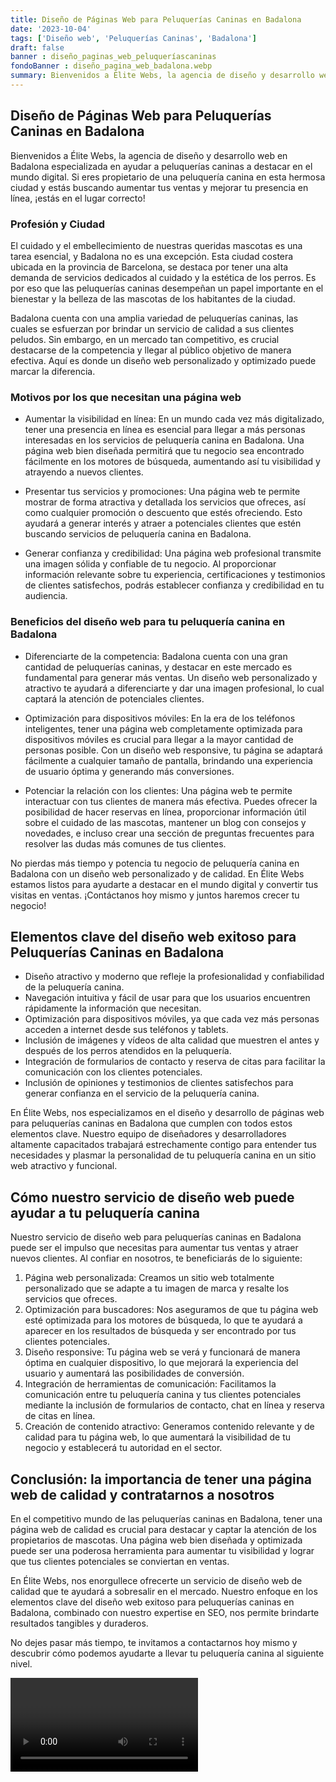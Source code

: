 ```yaml
---
title: Diseño de Páginas Web para Peluquerías Caninas en Badalona
date: '2023-10-04'
tags: ['Diseño web', 'Peluquerías Caninas', 'Badalona']
draft: false
banner : diseño_paginas_web_peluqueríascaninas
fondoBanner : diseño_pagina_web_badalona.webp
summary: Bienvenidos a Élite Webs, la agencia de diseño y desarrollo web en Badalona especializada en ayudar a peluquerías caninas a destacar en el mundo digital. Si eres propietario de una peluquería canina en esta hermosa ciudad y estás buscando aumentar tus ventas y mejorar tu presencia en línea, ¡estás en el lugar correcto!
---
```


## Diseño de Páginas Web para Peluquerías Caninas en Badalona

Bienvenidos a Élite Webs, la agencia de diseño y desarrollo web en Badalona especializada en ayudar a peluquerías caninas a destacar en el mundo digital. Si eres propietario de una peluquería canina en esta hermosa ciudad y estás buscando aumentar tus ventas y mejorar tu presencia en línea, ¡estás en el lugar correcto!

### Profesión y Ciudad

El cuidado y el embellecimiento de nuestras queridas mascotas es una tarea esencial, y Badalona no es una excepción. Esta ciudad costera ubicada en la provincia de Barcelona, se destaca por tener una alta demanda de servicios dedicados al cuidado y la estética de los perros. Es por eso que las peluquerías caninas desempeñan un papel importante en el bienestar y la belleza de las mascotas de los habitantes de la ciudad.

Badalona cuenta con una amplia variedad de peluquerías caninas, las cuales se esfuerzan por brindar un servicio de calidad a sus clientes peludos. Sin embargo, en un mercado tan competitivo, es crucial destacarse de la competencia y llegar al público objetivo de manera efectiva. Aquí es donde un diseño web personalizado y optimizado puede marcar la diferencia.

### Motivos por los que necesitan una página web

- Aumentar la visibilidad en línea: En un mundo cada vez más digitalizado, tener una presencia en línea es esencial para llegar a más personas interesadas en los servicios de peluquería canina en Badalona. Una página web bien diseñada permitirá que tu negocio sea encontrado fácilmente en los motores de búsqueda, aumentando así tu visibilidad y atrayendo a nuevos clientes.

- Presentar tus servicios y promociones: Una página web te permite mostrar de forma atractiva y detallada los servicios que ofreces, así como cualquier promoción o descuento que estés ofreciendo. Esto ayudará a generar interés y atraer a potenciales clientes que estén buscando servicios de peluquería canina en Badalona.

- Generar confianza y credibilidad: Una página web profesional transmite una imagen sólida y confiable de tu negocio. Al proporcionar información relevante sobre tu experiencia, certificaciones y testimonios de clientes satisfechos, podrás establecer confianza y credibilidad en tu audiencia.

### Beneficios del diseño web para tu peluquería canina en Badalona

- Diferenciarte de la competencia: Badalona cuenta con una gran cantidad de peluquerías caninas, y destacar en este mercado es fundamental para generar más ventas. Un diseño web personalizado y atractivo te ayudará a diferenciarte y dar una imagen profesional, lo cual captará la atención de potenciales clientes.

- Optimización para dispositivos móviles: En la era de los teléfonos inteligentes, tener una página web completamente optimizada para dispositivos móviles es crucial para llegar a la mayor cantidad de personas posible. Con un diseño web responsive, tu página se adaptará fácilmente a cualquier tamaño de pantalla, brindando una experiencia de usuario óptima y generando más conversiones.

- Potenciar la relación con los clientes: Una página web te permite interactuar con tus clientes de manera más efectiva. Puedes ofrecer la posibilidad de hacer reservas en línea, proporcionar información útil sobre el cuidado de las mascotas, mantener un blog con consejos y novedades, e incluso crear una sección de preguntas frecuentes para resolver las dudas más comunes de tus clientes.

No pierdas más tiempo y potencia tu negocio de peluquería canina en Badalona con un diseño web personalizado y de calidad. En Élite Webs estamos listos para ayudarte a destacar en el mundo digital y convertir tus visitas en ventas. ¡Contáctanos hoy mismo y juntos haremos crecer tu negocio!

<GifSeo />

<Cta />

## Elementos clave del diseño web exitoso para Peluquerías Caninas en Badalona

- Diseño atractivo y moderno que refleje la profesionalidad y confiabilidad de la peluquería canina.
- Navegación intuitiva y fácil de usar para que los usuarios encuentren rápidamente la información que necesitan.
- Optimización para dispositivos móviles, ya que cada vez más personas acceden a internet desde sus teléfonos y tablets.
- Inclusión de imágenes y vídeos de alta calidad que muestren el antes y después de los perros atendidos en la peluquería.
- Integración de formularios de contacto y reserva de citas para facilitar la comunicación con los clientes potenciales.
- Inclusión de opiniones y testimonios de clientes satisfechos para generar confianza en el servicio de la peluquería canina.

En Élite Webs, nos especializamos en el diseño y desarrollo de páginas web para peluquerías caninas en Badalona que cumplen con todos estos elementos clave. Nuestro equipo de diseñadores y desarrolladores altamente capacitados trabajará estrechamente contigo para entender tus necesidades y plasmar la personalidad de tu peluquería canina en un sitio web atractivo y funcional.

## Cómo nuestro servicio de diseño web puede ayudar a tu peluquería canina

Nuestro servicio de diseño web para peluquerías caninas en Badalona puede ser el impulso que necesitas para aumentar tus ventas y atraer nuevos clientes. Al confiar en nosotros, te beneficiarás de lo siguiente:

1. Página web personalizada: Creamos un sitio web totalmente personalizado que se adapte a tu imagen de marca y resalte los servicios que ofreces.
2. Optimización para buscadores: Nos aseguramos de que tu página web esté optimizada para los motores de búsqueda, lo que te ayudará a aparecer en los resultados de búsqueda y ser encontrado por tus clientes potenciales.
3. Diseño responsive: Tu página web se verá y funcionará de manera óptima en cualquier dispositivo, lo que mejorará la experiencia del usuario y aumentará las posibilidades de conversión.
4. Integración de herramientas de comunicación: Facilitamos la comunicación entre tu peluquería canina y tus clientes potenciales mediante la inclusión de formularios de contacto, chat en línea y reserva de citas en línea.
5. Creación de contenido atractivo: Generamos contenido relevante y de calidad para tu página web, lo que aumentará la visibilidad de tu negocio y establecerá tu autoridad en el sector.

## Conclusión: la importancia de tener una página web de calidad y contratarnos a nosotros

En el competitivo mundo de las peluquerías caninas en Badalona, tener una página web de calidad es crucial para destacar y captar la atención de los propietarios de mascotas. Una página web bien diseñada y optimizada puede ser una poderosa herramienta para aumentar tu visibilidad y lograr que tus clientes potenciales se conviertan en ventas.

En Élite Webs, nos enorgullece ofrecerte un servicio de diseño web de calidad que te ayudará a sobresalir en el mercado. Nuestro enfoque en los elementos clave del diseño web exitoso para peluquerías caninas en Badalona, combinado con nuestro expertise en SEO, nos permite brindarte resultados tangibles y duraderos.

No dejes pasar más tiempo, te invitamos a contactarnos hoy mismo y descubrir cómo podemos ayudarte a llevar tu peluquería canina al siguiente nivel.

<Video />

<CtaBot job='Peluquerías Caninas' city='Badalona'/>

<Gmaps query='Badalona+españa+maps' />